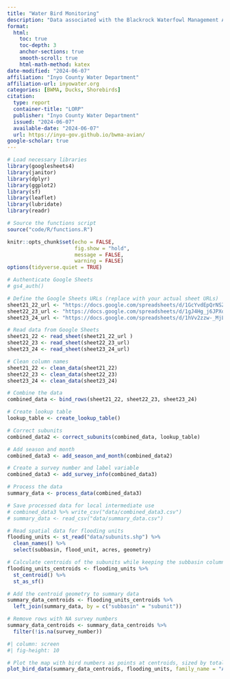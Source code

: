 ```yaml
---
title: "Water Bird Monitoring"
description: "Data associated with the Blackrock Waterfowl Management Area (BWMA) Interim Plan to transition to a seasonal flooding regime to benefit waterfowl under a moist-soil management paradigm."
format: 
  html: 
    toc: true
    toc-depth: 3
    anchor-sections: true
    smooth-scroll: true
    html-math-method: katex
date-modified: "2024-06-07"
affiliation: "Inyo County Water Department"
affiliation-url: inyowater.org
categories: [BWMA, Ducks, Shorebirds]
citation:
  type: report
  container-title: "LORP"
  publisher: "Inyo County Water Department"
  issued: "2024-06-07"
  available-date: "2024-06-07"
  url: https://inyo-gov.github.io/bwma-avian/
google-scholar: true
---
```


```r


# Load necessary libraries
library(googlesheets4)
library(janitor)
library(dplyr)
library(ggplot2)
library(sf)
library(leaflet)
library(lubridate)
library(readr)

# Source the functions script
source("code/R/functions.R")

knitr::opts_chunk$set(echo = FALSE, 
                      fig.show = "hold", 
                      message = FALSE, 
                      warning = FALSE)
options(tidyverse.quiet = TRUE)

```

```r
# Authenticate Google Sheets
# gs4_auth()

# Define the Google Sheets URLs (replace with your actual sheet URLs)
sheet21_22_url <- "https://docs.google.com/spreadsheets/d/1GcYvdEpQrNSZQh2oyWrRX7eziKwWhEOkLWbbP4YLJWg/edit?gid=0#gid=0"
sheet22_23_url <- "https://docs.google.com/spreadsheets/d/1gJ4Hg_j6JPXqq8ts-1cd6g7eS1YYMu-yXFqjiRYQj3k/edit#gid=0"
sheet23_24_url <- "https://docs.google.com/spreadsheets/d/1hVv2zzw-_MjLFVb1u9aPz2fZLSqRfU4lP1dxDW9p6LU/edit?gid=16099919#gid=16099919"

```

```r


# Read data from Google Sheets
sheet21_22 <- read_sheet(sheet21_22_url )
sheet22_23 <- read_sheet(sheet22_23_url)
sheet23_24 <- read_sheet(sheet23_24_url)
```

```r
# Clean column names
sheet21_22 <- clean_data(sheet21_22)
sheet22_23 <- clean_data(sheet22_23)
sheet23_24 <- clean_data(sheet23_24)

# Combine the data
combined_data <- bind_rows(sheet21_22, sheet22_23, sheet23_24)

# Create lookup table
lookup_table <- create_lookup_table()

# Correct subunits
combined_data2 <- correct_subunits(combined_data, lookup_table)

# Add season and month
combined_data3 <- add_season_and_month(combined_data2)

# Create a survey number and label variable
combined_data3 <- add_survey_info(combined_data3)

# Process the data
summary_data <- process_data(combined_data3)

# Save processed data for local intermediate use
# combined_data3 %>% write_csv("data/combined_data3.csv")
# summary_data <- read_csv("data/summary_data.csv")

```

```r
# Read spatial data for flooding units
flooding_units <- st_read("data/subunits.shp") %>% 
  clean_names() %>% 
  select(subbasin, flood_unit, acres, geometry)

# Calculate centroids of the subunits while keeping the subbasin column
flooding_units_centroids <- flooding_units %>% 
  st_centroid() %>%
  st_as_sf()

# Add the centroid geometry to summary data
summary_data_centroids <- flooding_units_centroids %>%
  left_join(summary_data, by = c("subbasin" = "subunit"))

# Remove rows with NA survey numbers
summary_data_centroids <- summary_data_centroids %>%
  filter(!is.na(survey_number))
```

```r
#| column: screen
#| fig-height: 10

# Plot the map with bird numbers as points at centroids, sized by total bird numbers, colored by family, faceted by survey label
plot_bird_data(summary_data_centroids, flooding_units, family_name = "Anatidae", ncol = 5, fig_width = 14, fig_height = 10)


```
